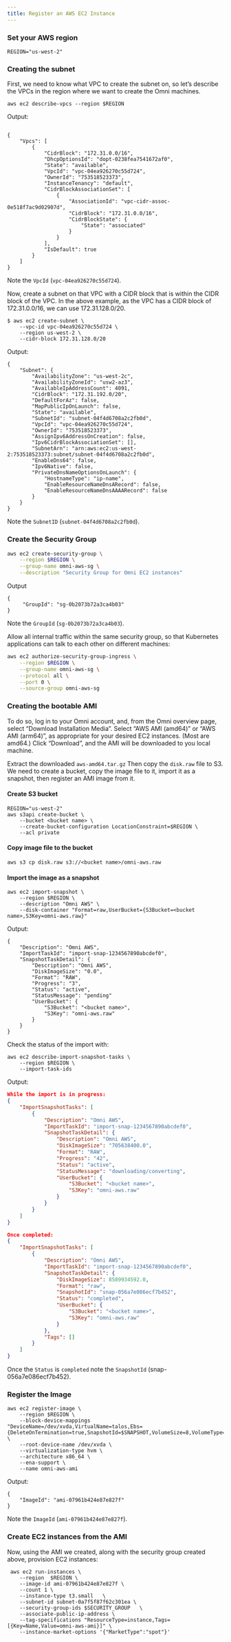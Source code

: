 ```yaml
---
title: Register an AWS EC2 Instance
---
```


### Set your AWS region <a href="#set-your-aws-region" id="set-your-aws-region"></a>

```
REGION="us-west-2"
```

### Creating the subnet <a href="#creating-the-subnet" id="creating-the-subnet"></a>

First, we need to know what VPC to create the subnet on, so let’s describe the VPCs in the region where we want to create the Omni machines.

```
aws ec2 describe-vpcs --region $REGION
```

Output:

```

{
    "Vpcs": [
        {
            "CidrBlock": "172.31.0.0/16",
            "DhcpOptionsId": "dopt-0238fea7541672af0",
            "State": "available",
            "VpcId": "vpc-04ea926270c55d724",
            "OwnerId": "753518523373",
            "InstanceTenancy": "default",
            "CidrBlockAssociationSet": [
                {
                    "AssociationId": "vpc-cidr-assoc-0e518f7ac9d02907d",
                    "CidrBlock": "172.31.0.0/16",
                    "CidrBlockState": {
                        "State": "associated"
                    }
                }
            ],
            "IsDefault": true
        }
    ]
}
```



Note the `VpcId` (`vpc-04ea926270c55d724`).

Now, create a subnet on that VPC with a CIDR block that is within the CIDR block of the VPC. In the above example, as the VPC has a CIDR block of 172.31.0.0/16, we can use 172.31.128.0/20.

```
$ aws ec2 create-subnet \
    --vpc-id vpc-04ea926270c55d724 \
    --region us-west-2 \
    --cidr-block 172.31.128.0/20
```

Output:

```
{
    "Subnet": {
        "AvailabilityZone": "us-west-2c",
        "AvailabilityZoneId": "usw2-az3",
        "AvailableIpAddressCount": 4091,
        "CidrBlock": "172.31.192.0/20",
        "DefaultForAz": false,
        "MapPublicIpOnLaunch": false,
        "State": "available",
        "SubnetId": "subnet-04f4d6708a2c2fb0d",
        "VpcId": "vpc-04ea926270c55d724",
        "OwnerId": "753518523373",
        "AssignIpv6AddressOnCreation": false,
        "Ipv6CidrBlockAssociationSet": [],
        "SubnetArn": "arn:aws:ec2:us-west-2:753518523373:subnet/subnet-04f4d6708a2c2fb0d",
        "EnableDns64": false,
        "Ipv6Native": false,
        "PrivateDnsNameOptionsOnLaunch": {
            "HostnameType": "ip-name",
            "EnableResourceNameDnsARecord": false,
            "EnableResourceNameDnsAAAARecord": false
        }
    }
}
```

Note the `SubnetID` (`subnet-04f4d6708a2c2fb0d`).

### Create the Security Group <a href="#create-the-security-group" id="create-the-security-group"></a>

```bash
aws ec2 create-security-group \
    --region $REGION \
    --group-name omni-aws-sg \
    --description "Security Group for Omni EC2 instances"

```

Output

```
{   
     "GroupId": "sg-0b2073b72a3ca4b03"
}
```



Note the `GroupId` (`sg-0b2073b72a3ca4b03`).

Allow all internal traffic within the same security group, so that Kubernetes applications can talk to each other on different machines:

```bash
aws ec2 authorize-security-group-ingress \
    --region $REGION \
    --group-name omni-aws-sg \
    --protocol all \
    --port 0 \
    --source-group omni-aws-sg
```

### Creating the bootable AMI <a href="#creating-the-bootable-ami" id="creating-the-bootable-ami"></a>

To do so, log in to your Omni account, and, from the Omni overview page, select “Download Installation Media”. Select “AWS AMI (amd64)” or “AWS AMI (arm64)”, as appropriate for your desired EC2 instances. (Most are amd64.) Click “Download”, and the AMI will be downloaded to you local machine.

Extract the downloaded `aws-amd64.tar.gz` Then copy the `disk.raw` file to S3. We need to create a bucket, copy the image file to it, import it as a snapshot, then register an AMI image from it.

#### Create S3 bucket <a href="#create-s3-bucket" id="create-s3-bucket"></a>

```
REGION="us-west-2"
aws s3api create-bucket \
    --bucket <bucket name> \
    --create-bucket-configuration LocationConstraint=$REGION \
    --acl private
```

#### Copy image file to the bucket <a href="#copy-image-file-to-the-bucket" id="copy-image-file-to-the-bucket"></a>

```
aws s3 cp disk.raw s3://<bucket name>/omni-aws.raw
```

#### Import the image as a snapshot <a href="#import-the-image-as-a-snapshot" id="import-the-image-as-a-snapshot"></a>

```
aws ec2 import-snapshot \
    --region $REGION \
    --description "Omni AWS" \
    --disk-container "Format=raw,UserBucket={S3Bucket=<bucket name>,S3Key=omni-aws.raw}"

```

Output:

```
{
    "Description": "Omni AWS",
    "ImportTaskId": "import-snap-1234567890abcdef0",
    "SnapshotTaskDetail": {
        "Description": "Omni AWS",
        "DiskImageSize": "0.0",
        "Format": "RAW",
        "Progress": "3",
        "Status": "active",
        "StatusMessage": "pending"
        "UserBucket": {
            "S3Bucket": "<bucket name>",
            "S3Key": "omni-aws.raw"
        }
    }
}
```

Check the status of the import with:

```
aws ec2 describe-import-snapshot-tasks \
    --region $REGION \
    --import-task-ids
```

Output:

```json
While the import is in progress:
{
    "ImportSnapshotTasks": [
        {
            "Description": "Omni AWS",
            "ImportTaskId": "import-snap-1234567890abcdef0",
            "SnapshotTaskDetail": {
                "Description": "Omni AWS",
                "DiskImageSize": "705638400.0",
                "Format": "RAW",
                "Progress": "42",
                "Status": "active",
                "StatusMessage": "downloading/converting",
                "UserBucket": {
                    "S3Bucket": "<bucket name>",
                    "S3Key": "omni-aws.raw"
                }
            }
        }
    ]
}

Once completed:
{
    "ImportSnapshotTasks": [
        {
            "Description": "Omni AWS",
            "ImportTaskId": "import-snap-1234567890abcdef0",
            "SnapshotTaskDetail": {
                "DiskImageSize": 8589934592.0,
                "Format": "raw",
                "SnapshotId": "snap-056a7e086ecf7b452",
                "Status": "completed",
                "UserBucket": {
                    "S3Bucket": "<bucket name>",
                    "S3Key": "omni-aws.raw"
                }
            },
            "Tags": []
        }
    ]
}
```

Once the `Status` is `completed` note the `SnapshotId` (snap-056a7e086ecf7b452).

### Register the Image <a href="#register-the-image" id="register-the-image"></a>

```
aws ec2 register-image \
    --region $REGION \
    --block-device-mappings "DeviceName=/dev/xvda,VirtualName=talos,Ebs={DeleteOnTermination=true,SnapshotId=$SNAPSHOT,VolumeSize=8,VolumeType=gp2}" \
    --root-device-name /dev/xvda \
    --virtualization-type hvm \
    --architecture x86_64 \
    --ena-support \
    --name omni-aws-ami
```

Output:

```
{
    "ImageId": "ami-07961b424e87e827f"
}
```

Note the `ImageId` (`ami-07961b424e87e827f`).

### Create EC2 instances from the AMI <a href="#create-ec2-instances-from-the-ami" id="create-ec2-instances-from-the-ami"></a>

Now, using the AMI we created, along with the security group created above, provision EC2 instances:

```
 aws ec2 run-instances \
    --region  $REGION \
    --image-id ami-07961b424e87e827f \
    --count 1 \
    --instance-type t3.small   \
    --subnet-id subnet-0a7f5f87f62c301ea \
    --security-group-ids $SECURITY_GROUP   \
    --associate-public-ip-address \
    --tag-specifications "ResourceType=instance,Tags=[{Key=Name,Value=omni-aws-ami}]" \
    --instance-market-options '{"MarketType":"spot"}'
```
